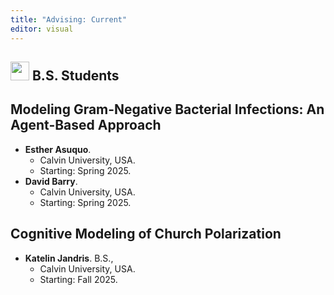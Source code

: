 ```yaml
---
title: "Advising: Current"
editor: visual
---
```


## ![](images/paste-3.png){width="30"} B.S. Students

::: {.callout-note}
## Modeling Gram-Negative Bacterial Infections: An Agent-Based Approach
- **Esther Asuquo**. 
  - Calvin University, USA. 
  - Starting: Spring 2025.
- **David Barry**. 
  - Calvin University, USA. 
  - Starting: Spring 2025.
:::

:::{.callout-note}
## Cognitive Modeling of Church Polarization
- **Katelin Jandris**. B.S., 
  - Calvin University, USA. 
  - Starting: Fall 2025.
:::

<!-- ## ![](images/paste-2.png){width="30"} M.Sc. Students -->

<!-- ## ![](images/paste-1.png){width="30"} PhD Students -->